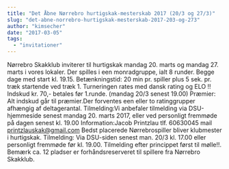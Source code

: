 ```yaml
---
title: "Det Åbne Nørrebro hurtigskak-mesterskab 2017 (20/3 og 27/3)"
slug: "det-abne-norrebro-hurtigskak-mesterskab-2017-203-og-273"
author: "kimsecher"
date: "2017-03-05"
tags: 
  - "invitationer"
---
```


Nørrebro Skakklub inviterer til hurtigskak mandag 20. marts og mandag 27. marts i vores lokaler. Der spilles i een monradgruppe, ialt 8 runder. Begge dage med start kl. 19.15. Betænkningstid: 20 min pr. spiller plus 5 sek. pr. træk startende ved træk 1. Turneringen rates med dansk rating og ELO !! Indskud kr. 70,- betales før 1.runde. (mandag 20/3 senest 19.00) Præmier: Alt indskud går til præmier.Der forventes een eller to ratinggrupper afhængig af deltagerantal. Tilmelding:Vi anbefaler tilmelding via DSU-hjemmeside senest mandag 20. marts 2017, eller ved personligt fremmøde på dagen senest kl. 19.00 Information:Jacob Printzlau tlf. 60630045 mail printzlauskak@gmail.com Bedst placerede Nørrebrospiller bliver klubmester i hurtigskak. Tilmelding: Via DSU-siden senest man. 20/3 kl. 17.00 eller personligt fremmøde før kl. 19.00. Tilmelding efter princippet først til mølle!!. Bemærk ca. 12 pladser er forhåndsreserveret til spillere fra Nørrebro Skakklub.
